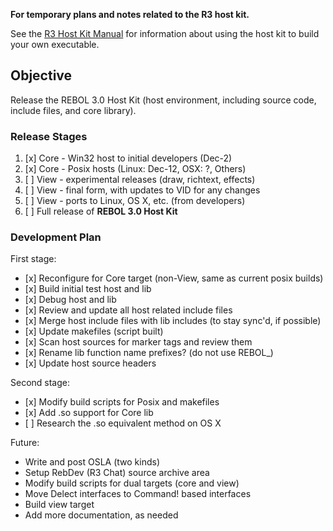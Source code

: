 '''For temporary plans and notes related to the R3 host kit.'''

See the [http://www.rebol.com/r3/docs/concepts/host-kit.html R3 Host Kit Manual] for information about using the host kit to build your own executable.

==Objective==

Release the REBOL 3.0 Host Kit (host environment, including source code, include files, and core library).

===Release Stages===

#[x] Core - Win32 host to initial developers (Dec-2)
#[x] Core - Posix hosts (Linux: Dec-12, OSX: ?, Others)
#[ ] View - experimental releases (draw, richtext, effects)
#[ ] View - final form, with updates to VID for any changes
#[ ] View - ports to Linux, OS X, etc. (from developers)
#[ ] Full release of '''REBOL 3.0 Host Kit'''

===Development Plan===

First stage:

*[x] Reconfigure for Core target (non-View, same as current posix builds)
*[x] Build initial test host and lib
*[x] Debug host and lib
*[x] Review and update all host related include files
*[x] Merge host include files with lib includes (to stay sync'd, if possible)
*[x] Update makefiles (script built)
*[x] Scan host sources for marker tags and review them
*[x] Rename lib function name prefixes? (do not use REBOL_)
*[x] Update host source headers

Second stage:

*[x] Modify build scripts for Posix and makefiles
*[x] Add .so support for Core lib
*[ ] Research the .so equivalent method on OS X

Future:

*Write and post OSLA (two kinds)
*Setup RebDev (R3 Chat) source archive area
*Modify build scripts for dual targets (core and view)
*Move Delect interfaces to Command! based interfaces
*Build view target
*Add more documentation, as needed